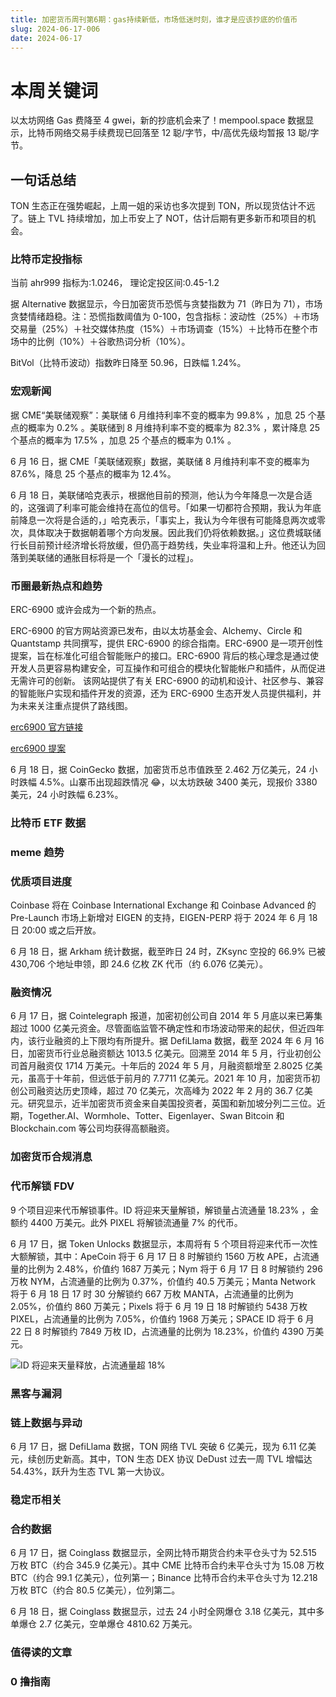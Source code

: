 ```yaml
---
title: 加密货币周刊第6期：gas持续新低，市场低迷时刻，谁才是应该抄底的价值币
slug: 2024-06-17-006
date: 2024-06-17
---
```


# 本周关键词

以太坊网络 Gas 费降至 4 gwei，新的抄底机会来了！mempool.space 数据显示，比特币网络交易手续费现已回落至 12 聪/字节，中/高优先级均暂报 13 聪/字节。

## 一句话总结

TON 生态正在强势崛起，上周一姐的采访也多次提到 TON，所以现货估计不远了。链上 TVL 持续增加，加上币安上了 NOT，估计后期有更多新币和项目的机会。

### 比特币定投指标

当前 ahr999 指标为:1.0246， 理论定投区间:0.45-1.2

据 Alternative 数据显示，今日加密货币恐慌与贪婪指数为 71（昨日为 71），市场贪婪情绪趋稳。注：恐慌指数阈值为 0-100，包含指标：波动性（25%）＋市场交易量（25%）＋社交媒体热度（15%）＋市场调查（15%）＋比特币在整个市场中的比例（10%）＋谷歌热词分析（10%）。

BitVol（比特币波动）指数昨日降至 50.96，日跌幅 1.24%。

### 宏观新闻

据 CME“美联储观察”：美联储 6 月维持利率不变的概率为 99.8% ，加息 25 个基点的概率为 0.2% 。美联储到 8 月维持利率不变的概率为 82.3% ，累计降息 25 个基点的概率为 17.5% ，加息 25 个基点的概率为 0.1% 。

6 月 16 日，据 CME「美联储观察」数据，美联储 8 月维持利率不变的概率为 87.6%，降息 25 个基点的概率为 12.4%。

6 月 18 日，美联储哈克表示，根据他目前的预测，他认为今年降息一次是合适的，这强调了利率可能会维持在高位的信号。「如果一切都符合预期，我认为年底前降息一次将是合适的，」哈克表示，「事实上，我认为今年很有可能降息两次或零次，具体取决于数据朝着哪个方向发展。因此我们仍将依赖数据。」这位费城联储行长目前预计经济增长将放缓，但仍高于趋势线，失业率将温和上升。他还认为回落到美联储的通胀目标将是一个「漫长的过程」。

### 币圈最新热点和趋势

ERC-6900 或许会成为一个新的热点。

ERC-6900 的官方网站资源已发布，由以太坊基金会、Alchemy、Circle 和 Quantstamp 共同撰写，提供 ERC-6900 的综合指南。ERC-6900 是一项开创性提案，旨在标准化可组合智能账户的接口。ERC-6900 背后的核心理念是通过使开发人员更容易构建安全，可互操作和可组合的模块化智能帐户和插件，从而促进无需许可的创新。
该网站提供了有关 ERC-6900 的动机和设计、社区参与、兼容的智能账户实现和插件开发的资源，还为 ERC-6900 生态开发人员提供福利，并为未来关注重点提供了路线图。

[erc6900 官方链接 ](https://www.erc6900.io/)

[erc6900 提案](https://eips.ethereum.org/EIPS/eip-6900)

6 月 18 日，据 CoinGecko 数据，加密货币总市值跌至 2.462 万亿美元，24 小时跌幅 4.5%。山寨币出现超跌情况 😂，以太坊跌破 3400 美元，现报价 3380 美元，24 小时跌幅 6.23%。

### 比特币 ETF 数据

### meme 趋势

### 优质项目进度

Coinbase 将在 Coinbase International Exchange 和 Coinbase Advanced 的 Pre-Launch 市场上新增对 EIGEN 的支持，EIGEN-PERP 将于 2024 年 6 月 18 日 20:00 或之后开放。

6 月 18 日，据 Arkham 统计数据，截至昨日 24 时，ZKsync 空投的 66.9% 已被 430,706 个地址申领，即 24.6 亿枚 ZK 代币（约 6.076 亿美元）。

### 融资情况

6 月 17 日，据 Cointelegraph 报道，加密初创公司自 2014 年 5 月底以来已筹集超过 1000 亿美元资金。尽管面临监管不确定性和市场波动带来的起伏，但近四年内，该行业融资的上下限均有所提升。据 DefiLlama 数据，截至 2024 年 6 月 16 日，加密货币行业总融资额达 1013.5 亿美元。回溯至 2014 年 5 月，行业初创公司首月融资仅 1714 万美元。十年后的 2024 年 5 月，月融资额增至 2.8025 亿美元，虽高于十年前，但远低于前月的 7.7711 亿美元。2021 年 10 月，加密货币初创公司融资达历史顶峰，超过 70 亿美元，次高峰为 2022 年 2 月的 36.7 亿美元。研究显示，近半加密货币资金来自美国投资者，英国和新加坡分列二三位。近期，Together.AI、Wormhole、Totter、Eigenlayer、Swan Bitcoin 和 Blockchain.com 等公司均获得高额融资。

### 加密货币合规消息

### 代币解锁 FDV

9 个项目迎来代币解锁事件。ID 将迎来天量解锁，解锁量占流通量 18.23% ，金额约 4400 万美元。此外 PIXEL 将解锁流通量 7% 的代币。

6 月 17 日，据 Token Unlocks 数据显示，本周将有 5 个项目将迎来代币一次性大额解锁，其中：ApeCoin 将于 6 月 17 日 8 时解锁约 1560 万枚 APE，占流通量的比例为 2.48%，价值约 1687 万美元；Nym 将于 6 月 17 日 8 时解锁约 296 万枚 NYM，占流通量的比例为 0.37%，价值约 40.5 万美元；Manta Network 将于 6 月 18 日 17 时 30 分解锁约 667 万枚 MANTA，占流通量的比例为 2.05%，价值约 860 万美元；Pixels 将于 6 月 19 日 18 时解锁约 5438 万枚 PIXEL，占流通量的比例为 7.05%，价值约 1968 万美元；SPACE ID 将于 6 月 22 日 8 时解锁约 7849 万枚 ID，占流通量的比例为 18.23%，价值约 4390 万美元。

![ID 将迎来天量释放，占流通量超 18%](https://s2.northamericancoloniesindependence.com/news/other/20240616/f298b31694d1297df2b61f2cdf6cd3b8.jpg)

### 黑客与漏洞

### 链上数据与异动

6 月 17 日，据 DefiLlama 数据，TON 网络 TVL 突破 6 亿美元，现为 6.11 亿美元，续创历史新高。其中，TON 生态 DEX 协议 DeDust 过去一周 TVL 增幅达 54.43%，跃升为生态 TVL 第一大协议。

### 稳定币相关

### 合约数据

6 月 17 日，据 Coinglass 数据显示，全网比特币期货合约未平仓头寸为 52.515 万枚 BTC（约合 345.9 亿美元）。其中 CME 比特币合约未平仓头寸为 15.08 万枚 BTC（约合 99.1 亿美元），位列第一；Binance 比特币合约未平仓头寸为 12.218 万枚 BTC（约合 80.5 亿美元），位列第二。

6 月 18 日，据 Coinglass 数据显示，过去 24 小时全网爆仓 3.18 亿美元，其中多单爆仓 2.7 亿美元，空单爆仓 4810.62 万美元。

### 值得读的文章

### 0 撸指南
